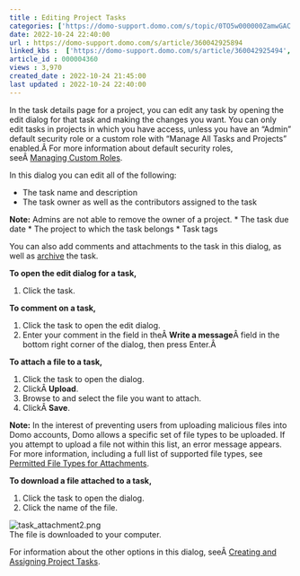 ```yaml
---
title : Editing Project Tasks
categories: ['https://domo-support.domo.com/s/topic/0TO5w000000ZamwGAC']
date: 2022-10-24 22:40:00
url : https://domo-support.domo.com/s/article/360042925894
linked_kbs :  ['https://domo-support.domo.com/s/article/360042925494', 'https://domo-support.domo.com/s/article/360042925934', 'https://domo-support.domo.com/s/knowledge-base', 'https://domo-support.domo.com/s/article/360042925874', 'https://domo-support.domo.com/s/article/360043429953', 'https://domo-support.domo.com/s/article/360042925894', 'https://domo-support.domo.com/s/article/360043438973', 'https://domo-support.domo.com/s/article/360043429933', 'https://domo-support.domo.com/s/article/360043429693', 'https://domo-support.domo.com/s/topic/0TO5w000000ZamwGAC', 'https://domo-support.domo.com/s/article/360042925634', 'https://domo-support.domo.com/s/article/360043429913']
article_id : 000004360
views : 3,970
created_date : 2022-10-24 21:45:00
last updated : 2022-10-24 22:40:00
---
```




In the task details page for a project, you can edit any task by opening the edit dialog for that task and making the changes you want. You can only edit tasks in projects in which you have access, unless you have an "Admin" default security role or a custom role with "Manage All Tasks and Projects" enabled.Â For more information about default security roles, seeÂ [Managing Custom Roles](..\managing_custom_roles\index.html "Security Role Reference").


In this dialog you can edit all of the following:



* The task name and description
* The task owner as well as the contributors assigned to the task


**Note****:** Admins are not able to remove the owner of a project.
* The task due date
* The project to which the task belongs
* Task tags


You can also add comments and attachments to the task in this dialog, as well as [archive](..\archiving_project_tasks_and_lists\index.html "Archiving Project Tasks and Lists") the task.


**To open the edit dialog for a task,**


1. Click the task.


**To comment on a task,**


1. Click the task to open the edit dialog.
2. Enter your comment in the field in theÂ **Write a message**Â field in the bottom right corner of the dialog, then press Enter.Â


**To attach a file to a task,**


1. Click the task to open the dialog.
2. ClickÂ **Upload**.
3. Browse to and select the file you want to attach.
4. ClickÂ **Save**.


**Note****:**  In the interest of preventing users from uploading malicious files into Domo accounts, Domo allows a specific set of file types to be uploaded. If you attempt to upload a file not within this list, an error message appears. For more information, including a full list of supported file types, see [Permitted File Types for Attachments](..\permitted_file_types_for_attachments\index.html "Permitted File Types for Attachments").


**To download a file attached to a task,**


1. Click the task to open the dialog.
2. Click the name of the file.  
   
![task_attachment2.png](task_attachment2.png)  
 The file is downloaded to your computer.


For information about the other options in this dialog, seeÂ [Creating and Assigning Project Tasks](..\creating_and_assigning_project_tasks\index.html "Creating and Assigning Project Tasks").